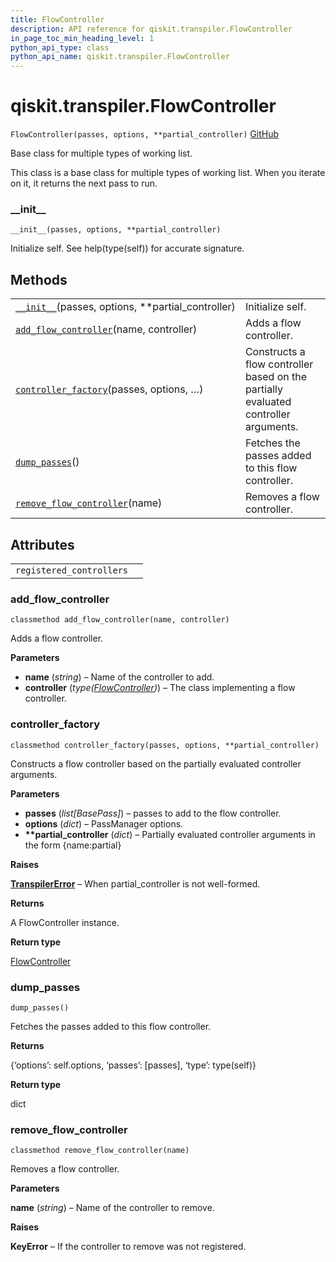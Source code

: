 ```yaml
---
title: FlowController
description: API reference for qiskit.transpiler.FlowController
in_page_toc_min_heading_level: 1
python_api_type: class
python_api_name: qiskit.transpiler.FlowController
---
```


# qiskit.transpiler.FlowController

<span id="qiskit.transpiler.FlowController" />

`FlowController(passes, options, **partial_controller)` [GitHub](https://github.com/qiskit/qiskit/tree/stable/0.17/qiskit/transpiler/runningpassmanager.py "view source code")

Base class for multiple types of working list.

This class is a base class for multiple types of working list. When you iterate on it, it returns the next pass to run.

### \_\_init\_\_

<span id="qiskit.transpiler.FlowController.__init__" />

`__init__(passes, options, **partial_controller)`

Initialize self. See help(type(self)) for accurate signature.

## Methods

|                                                                                                                                                         |                                                                                     |
| ------------------------------------------------------------------------------------------------------------------------------------------------------- | ----------------------------------------------------------------------------------- |
| [`__init__`](#qiskit.transpiler.FlowController.__init__ "qiskit.transpiler.FlowController.__init__")(passes, options, \*\*partial\_controller)          | Initialize self.                                                                    |
| [`add_flow_controller`](#qiskit.transpiler.FlowController.add_flow_controller "qiskit.transpiler.FlowController.add_flow_controller")(name, controller) | Adds a flow controller.                                                             |
| [`controller_factory`](#qiskit.transpiler.FlowController.controller_factory "qiskit.transpiler.FlowController.controller_factory")(passes, options, …)  | Constructs a flow controller based on the partially evaluated controller arguments. |
| [`dump_passes`](#qiskit.transpiler.FlowController.dump_passes "qiskit.transpiler.FlowController.dump_passes")()                                         | Fetches the passes added to this flow controller.                                   |
| [`remove_flow_controller`](#qiskit.transpiler.FlowController.remove_flow_controller "qiskit.transpiler.FlowController.remove_flow_controller")(name)    | Removes a flow controller.                                                          |

## Attributes

|                          |   |
| ------------------------ | - |
| `registered_controllers` |   |

### add\_flow\_controller

<span id="qiskit.transpiler.FlowController.add_flow_controller" />

`classmethod add_flow_controller(name, controller)`

Adds a flow controller.

**Parameters**

*   **name** (*string*) – Name of the controller to add.
*   **controller** (*type(*[*FlowController*](#qiskit.transpiler.FlowController "qiskit.transpiler.FlowController")*)*) – The class implementing a flow controller.

### controller\_factory

<span id="qiskit.transpiler.FlowController.controller_factory" />

`classmethod controller_factory(passes, options, **partial_controller)`

Constructs a flow controller based on the partially evaluated controller arguments.

**Parameters**

*   **passes** (*list\[BasePass]*) – passes to add to the flow controller.
*   **options** (*dict*) – PassManager options.
*   **\*\*partial\_controller** (*dict*) – Partially evaluated controller arguments in the form \{name:partial}

**Raises**

[**TranspilerError**](qiskit.transpiler.TranspilerError "qiskit.transpiler.TranspilerError") – When partial\_controller is not well-formed.

**Returns**

A FlowController instance.

**Return type**

[FlowController](#qiskit.transpiler.FlowController "qiskit.transpiler.FlowController")

### dump\_passes

<span id="qiskit.transpiler.FlowController.dump_passes" />

`dump_passes()`

Fetches the passes added to this flow controller.

**Returns**

\{‘options’: self.options, ‘passes’: \[passes], ‘type’: type(self)}

**Return type**

dict

### remove\_flow\_controller

<span id="qiskit.transpiler.FlowController.remove_flow_controller" />

`classmethod remove_flow_controller(name)`

Removes a flow controller.

**Parameters**

**name** (*string*) – Name of the controller to remove.

**Raises**

**KeyError** – If the controller to remove was not registered.

